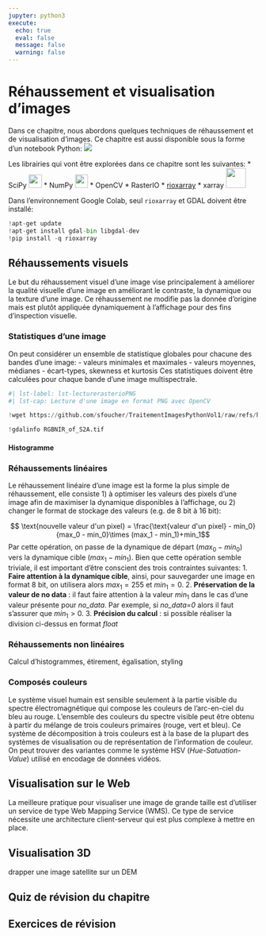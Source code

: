 ```yaml
---
jupyter: python3
execute:
  echo: true
  eval: false
  message: false
  warning: false
---
```


# Réhaussement et visualisation d'images {#sec-chap02}

Dans ce chapitre, nous abordons quelques techniques de réhaussement et de visualisation d'images. Ce chapitre est aussi disponible sous la forme d'un notebook Python:
[![](https://colab.research.google.com/assets/colab-badge.svg)](https://colab.research.google.com/github/sfoucher/TraitementImagesPythonVol1/blob/main/notebooks/02-RehaussementVisualisationImages.ipynb) 

Les librairies qui vont être explorées dans ce chapitre sont les suivantes:
* SciPy ![](https://docs.scipy.org/doc/scipy/_static/logo.svg){width="20pt" fig-align="center"}
* NumPy ![](https://numpy.org/images/logo.svg){width="20pt" fig-align="center"}
* OpenCV
* RasterIO 
* [rioxarray](https://corteva.github.io/rioxarray/stable/index.html)
* xarray ![](https://docs.xarray.dev/en/stable/_static/Xarray_Logo_RGB_Final.svg){height="30pt" fig-align="center"}


Dans l'environnement Google Colab, seul `rioxarray` et GDAL doivent être installé:
```python
!apt-get update
!apt-get install gdal-bin libgdal-dev
!pip install -q rioxarray
```


## Réhaussements visuels

Le but du réhaussement visuel d'une image vise principalement à améliorer la qualité visuelle d'une image en améliorant le contraste, la dynamique ou la texture d'une image. Ce réhaussement ne modifie pas la donnée d'origine mais est plutôt appliquée dynamiquement à l'affichage pour des fins d'inspection visuelle.

### Statistiques d'une image

On peut considérer un ensemble de statistique globales pour chacune des bandes d'une image:
- valeurs minimales et maximales
- valeurs moyennes, médianes
- écart-types, skewness et kurtosis 
Ces statistiques doivent être calculées pour chaque bande d'une image multispectrale.


```python
#| lst-label: lst-lecturerasterioPNG
#| lst-cap: Lecture d'une image en format PNG avec OpenCV

!wget https://github.com/sfoucher/TraitementImagesPythonVol1/raw/refs/heads/main/data/chapitre01/subset_RGBNIR_of_S2A_MSIL2A_20240625T153941_N0510_R011_T18TYR_20240625T221903.tif -O RGBNIR_of_S2A.tif

!gdalinfo RGBNIR_of_S2A.tif
```

#### Histogramme

### Réhaussements linéaires

Le réhaussement linéaire d'une image est la forme la plus simple de réhaussement, elle consiste 1) à optimiser les valeurs des pixels d'une image afin de maximiser la dynamique disponibles à l'affichage, ou 2) changer le format de stockage des valeurs (e.g. de 8 bit à 16 bit):

$$ \text{nouvelle valeur d'un pixel} = \frac{\text{valeur d'un pixel} - min_0}{max_0 - min_0}\times (max_1 - min_1)+min_1$$
Par cette opération, on passe de la dynamique de départ ($max_0 - min_0$) vers la dynamique cible ($max_1 - min_1$). Bien que cette opération semble triviale, il est important d'être conscient des trois contraintes suivantes:
1. **Faire attention à la dynamique cible**, ainsi, pour sauvegarder une image en format 8 bit, on utilisera alors $max_1=255$ et $min_1=0$.
2. **Préservation de la valeur de no data** : il faut faire attention à la valeur $min_1$ dans le cas d'une valeur présente pour *no_data*. Par exemple, si *no_data=0* alors il faut s'assurer que $min_1>0$.
3. **Précision du calcul** : si possible réaliser la division ci-dessus en format *float*

### Réhaussements non linéaires


Calcul d'histogrammes, étirement, égalisation, styling

### Composés couleurs

Le système visuel humain est sensible seulement à la partie visible du spectre électromagnétique qui compose les couleurs de l'arc-en-ciel du bleu au rouge. L'ensemble des couleurs du spectre visible peut être obtenu à partir du mélange de trois couleurs primaires (rouge, vert et bleu). Ce système de décomposition à trois couleurs est à la base de la plupart des systèmes de visualisation ou de représentation de l'information de couleur. On peut trouver des variantes comme le système HSV (*Hue-Satuation-Value*) utilisé en encodage de données vidéos.

## Visualisation sur le Web

La meilleure pratique pour visualiser une image de grande taille est d'utiliser un service de type Web Mapping Service (WMS). Ce type de service nécessite une architecture client-serveur qui est plus complexe à mettre en place.

## Visualisation 3D

drapper une image satellite sur un DEM


## Quiz de révision du chapitre

## Exercices de révision {#sec-027}


